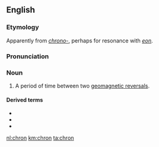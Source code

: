 {{also|chroń}}
==English==
{{wikipedia}}

===Etymology===
Apparently from ''[[chrono-]]'', perhaps for resonance with ''[[eon]]''.

===Pronunciation===
{{rfp|lang=en}}

===Noun===
{{en-noun}}

# {{label|en|geology}} A period of time between two [[w:Geomagnetic reversal|geomagnetic reversals]].

====Derived terms====
* {{l|en|chronozone}}
* {{l|en|subchron}}
* {{l|en|superchron}}

[[nl:chron]]
[[km:chron]]
[[ta:chron]]